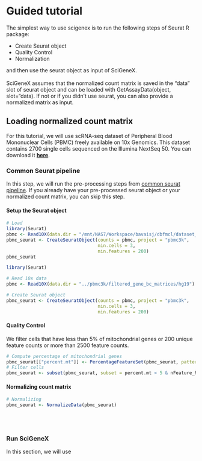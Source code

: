 # Guided tutorial
The simplest way to use scigenex is to run the following steps of Seurat R package:
<br>
<ul>
  <li>Create Seurat object</li>
  <li>Quality Control</li>
  <li>Normalization</li>
</ul>
and then use the seurat object as input of SciGeneX. 
<br/>
<br>
SciGeneX assumes that the normalized count matrix is saved in the "data" slot of seurat object and can be loaded with GetAssayData(object, slot="data).
If not or if you didn't use seurat, you can also provide a normalized matrix as input.
<br/>

## Loading normalized count matrix
For this tutorial, we will use scRNA-seq dataset of Peripheral Blood Mononuclear Cells (PBMC) freely available on 10x Genomics. 
This dataset contains 2700 single cells sequenced on the Illumina NextSeq 50. 
You can download it [**here**](https://cf.10xgenomics.com/samples/cell/pbmc3k/pbmc3k_filtered_gene_bc_matrices.tar.gz).
<br>

### Common Seurat pipeline
In this step, we will run the pre-processing steps from [common seurat pipeline](https://satijalab.org/seurat/articles/pbmc3k_tutorial.html). 
If you already have your pre-processed seurat object or your normalized count matrix, you can skip this step.

#### Setup the Seurat object
```r
# Load 
library(Seurat)
pbmc <- Read10X(data.dir = "/mnt/NAS7/Workspace/bavaisj/dbfmcl/dataset_pbmc/filtered_gene_bc_matrices/hg19/")
pbmc_seurat <- CreateSeuratObject(counts = pbmc, project = "pbmc3k",
                                  min.cells = 3, 
                                  min.features = 200)
pbmc_seurat
```

```r
library(Seurat)

# Read 10x data
pbmc <- Read10X(data.dir = "../pbmc3k/filtered_gene_bc_matrices/hg19")

# Create Seurat object
pbmc_seurat <- CreateSeuratObject(counts = pbmc, project = "pbmc3k",
                                  min.cells = 3, 
                                  min.features = 200)
```

#### Quality Control
We filter cells that have less than 5% of mitochondrial genes or 200 unique feature counts or more than 2500 feature counts.
```r
# Compute percentage of mitochondrial genes
pbmc_seurat[["percent.mt"]] <- PercentageFeatureSet(pbmc_seurat, pattern = "^MT-")
# Filter cells
pbmc_seurat <- subset(pbmc_seurat, subset = percent.mt < 5 & nFeature_RNA > 200 & nFeature_RNA < 2500)
```

#### Normalizing count matrix
```r
# Normalizing
pbmc_seurat <- NormalizeData(pbmc_seurat)
```
<br>
<br>

### Run SciGeneX
In this section, we will use


